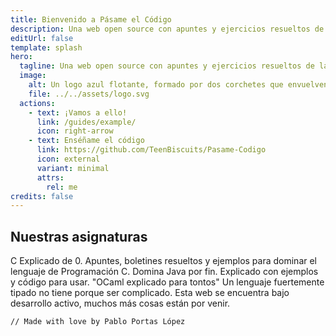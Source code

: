 ```yaml
---
title: Bienvenido a Pásame el Código
description: Una web open source con apuntes y ejercicios resueltos de las diferentes asignaturas que componen el Grado de Enxeñería Informática da Universidade da Coruña.
editUrl: false
template: splash
hero:
  tagline: Una web open source con apuntes y ejercicios resueltos de las diferentes asignaturas que componen el Grado de Enxeñería Informática da Universidade da Coruña.
  image:
    alt: Un logo azul flotante, formado por dos corchetes que envuelven una P y una C.
    file: ../../assets/logo.svg
  actions:
    - text: ¡Vamos a ello!
      link: /guides/example/
      icon: right-arrow
    - text: Enséñame el código
      link: https://github.com/TeenBiscuits/Pasame-Codigo
      icon: external
      variant: minimal
      attrs:
        rel: me
credits: false
---
```




## Nuestras asignaturas

<CardGrid stagger>
	<Card title="Programación I & II" icon="seti:c">
		C Explicado de 0. Apuntes, boletines resueltos y ejemplos para dominar el lenguaje de Programación C.
	</Card>
	<Card title="Diseño de Software" icon="seti:java">
		Domina Java por fin. Explicado con ejemplos y código para usar.
	</Card>
	<Card title="Paradigmas de la Programación" icon="seti:ocaml">
		"OCaml explicado para tontos" Un lenguaje fuertemente tipado no tiene porque ser complicado.
	</Card>
  <Card title="Más que están por venir..." icon="seti:notebook">
    Esta web se encuentra bajo desarrollo activo, muchos más cosas están por venir.
  </Card>
</CardGrid>

<AboutMe>

```bash
// Made with love by Pablo Portas López
```

</AboutMe>
